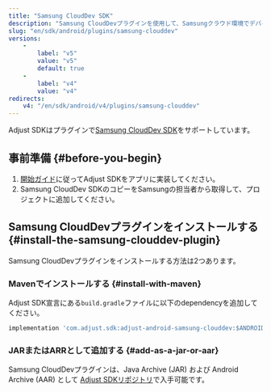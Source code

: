 ```yaml
---
title: "Samsung CloudDev SDK"
description: "Samsung CloudDevプラグインを使用して、Samsungクラウド環境でデバイス情報を読み取ります。"
slug: "en/sdk/android/plugins/samsung-clouddev"
versions: 
    - 
        label: "v5"
        value: "v5"
        default: true
    - 
        label: "v4"
        value: "v4"
redirects: 
    v4: "/en/sdk/android/v4/plugins/samsung-clouddev"
---
```

Adjust SDKはプラグインで[Samsung CloudDev SDK](https://developer.samsung.com/instant-plays/samsung-clouddev-sdk/get-started.html)をサポートしています。

事前準備 \{\#before\-you\-begin\}
----------------------------------

1. [開始ガイド](/en/sdk/android)に従ってAdjust SDKをアプリに実装してください。
2. Samsung CloudDev SDKのコピーをSamsungの担当者から取得して、プロジェクトに追加してください。

Samsung CloudDevプラグインをインストールする \{\#install\-the\-samsung\-clouddev\-plugin\}
-----------------------------------------------------------------------------------

Samsung CloudDevプラグインをインストールする方法は2つあります。

### Mavenでインストールする \{\#install\-with\-maven\}

Adjust SDK宣言にある`build.gradle`ファイルに以下のdependencyを追加してください。
<codeblock title="build.gradle"> 

```groovy
implementation 'com.adjust.sdk:adjust-android-samsung-clouddev:$ANDROID_V5_VERSION'
```

</CodeBlock> 

### JARまたはARRとして追加する \{\#add\-as\-a\-jar\-or\-aar\}

Samsung CloudDevプラグインは、Java Archive \(JAR\) および Android Archive \(AAR\) として [Adjust SDKリポジトリ](https://github.com/adjust/android_sdk/releases/latest)で入手可能です。

